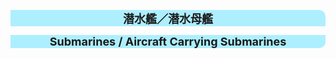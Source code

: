 <div style="width:100%;background:#ADEFFF;border-top-right-radius:10px;border-top-left- 
radius:10px;text-align:center"><font size=4>'''潜水艦／潜水母艦'''</font></div>
{{{!}} style="radius:10px;cellpadding:10px;width:100%;" align="center" height="35px"
! align="center" style="cellpadding:10px;" {{!}} <font size=2>'''SS(V)''' </font>
! align="center" style="cellpadding:10px;" {{!}} <font size=2>'''Name''' </font>
! align="center" style="cellpadding:10px;" {{!}} <font size=2>'''Level''' </font>
! style="background:gray;" rowspan="8" {{!}} 
! align="center" style="cellpadding:10px;" {{!}} <font size=2>'''SS(V)''' </font>
! align="center" style="cellpadding:10px;" {{!}} <font size=2>'''Name''' </font>
! align="center" style="cellpadding:10px;" {{!}} <font size=2>'''Level''' </font>
{{!}}-
{{!}} align="center" height="35px" {{!}} [[File:I-58_kai_card.jpg]]
{{!}} align="center" height="35px" {{!}} <font size=2> I-58 Kai </font>
{{!}} align="center" height="35px" {{!}} <font size=2> 75</font>
{{!}} align="center" height="35px" {{!}} [[File:SS U-511 431 Battle.jpg]]
{{!}} align="center" height="35px" {{!}} <font size=2> U-511 </font>
{{!}} align="center" height="35px" {{!}} <font size=2> 35</font>
{{!}}-
{{!}} align="center" height="35px" {{!}} [[File:I-168_kai_card.jpg]]
{{!}} align="center" height="35px" {{!}} <font size=2> I-168 Kai </font>
{{!}} align="center" height="35px" {{!}} <font size=2> 87</font>
{{!}} align="center" height="35px" {{!}} [[File:SSV I-401 155 Battle.jpg]]
{{!}} align="center" height="35px" {{!}} <font size=2> I-401 </font>
{{!}} align="center" height="35px" {{!}} <font size=2> 20</font>
{{!}}-
{{!}} align="center" height="35px" {{!}} [[File:I-8_kai_card.jpg]]
{{!}} align="center" height="35px" {{!}} <font size=2> I-8 Kai </font>
{{!}} align="center" height="35px" {{!}} <font size=2> 74</font>
{{!}} align="center" height="35px" {{!}} [[File:I-19_kai_card.jpg]]
{{!}} align="center" height="35px" {{!}} <font size=2> I-19 Kai </font>
{{!}} align="center" height="35px" {{!}} <font size=2> 74</font>
{{!}}-
{{!}} align="center" height="35px" {{!}} [[File:Maruyu_card.png]]
{{!}} align="center" height="35px" {{!}} <font size=2> Maruyu </font>
{{!}} align="center" height="35px" {{!}} <font size=2> 45</font>
{{!}}}
<div style="width:100%;background:#ADEFFF;border-bottom-right-radius:10px;border-bottom-left- 
radius:10px;text-align:center"><font size=4>'''Submarines / Aircraft Carrying  
Submarines'''</font></div>